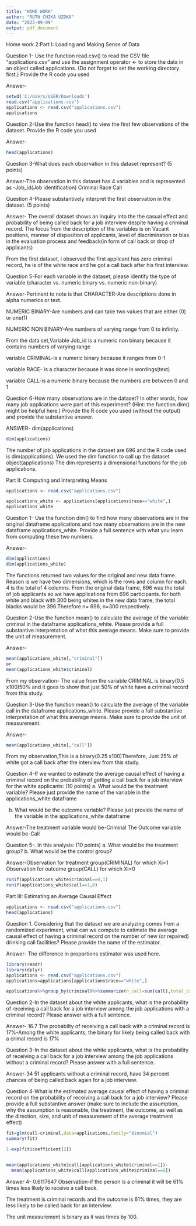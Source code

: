 ---
title: "HOME WORK"
author: "RUTH CHIKA UZOKA"
date: "2023-09-09"
output: pdf_document
---
Home work 2:Part I: Loading and Making Sense of Data

Question 1- Use the function read.csv() to read the CSV file “applications.csv” and use the assignment operator <- to store the data in an object called applications. (Do not forget to set the working directory first.) Provide the R code you used

Answer-

```{r }

setwd('C:/Users/USER/Downloads') 
read.csv("applications.csv")
applications <- read.csv("applications.csv")
applications

```
Question 2-Use the function head() to view the first few observations of the dataset. Provide the R code you used

Answer-

```{r }
head(applications)

```

Question 3-What does each observation in this dataset represent? (5 points)

Answer-The observation in this dataset has 4 variables and is represented as -Job_id(Job identification)
Criminal
Race
Call

Question 4-Please substantively interpret the first observation in the dataset. (5 points)

Answer- The overall dataset shows an inquiry into the the casual effect and probability of being called back for a job interview despite having a criminal record. The focus from the description of the variables is on Vacant positions, manner of disposition of applicants, level of discrimination or bias in the evaluation process and feedback(in form of call back or drop of applicants)

 From the first dataset, i observed the first applicant has zero criminal record, he is of the white race and he got a call back after his first interview.
 
 
Question 5-For each variable in the dataset, please identify the type of variable (character vs. numeric binary vs. numeric non-binary) 

Answer-Pertinent to note is that CHARACTER-Are descriptions done in alpha numerics or text.

NUMERIC BINARY-Are numbers and can take two values that are either (0) or one(1)

NUMERIC NON BINARY-Are numbers of varying range from 0 to infinity.

From the data set,Variable Job_id is a numeric non binary because it contains numbers of varying range

variable CRIMINAL-is a numeric binary because it ranges from 0-1

variable RACE- is a character because it was done in wordings(text)

variable CALL-is a numeric binary because the numbers are between 0 and 1

Question 6-How many observations are in the dataset? In other words, how many job applications were part of this experiment? (Hint: the function dim() might be helpful here.) Provide the R code you
used (without the output) and provide the substantive answer. 

ANSWER- dim(applications)
 
```{r }
dim(applications)
```
The number of job applications in the dataset are 696 and the R code used is dim(applications). We used the dim function to call up the dataset object(applications) The dim represents a dimensional functions for the job applications.

Part II: Computing and Interpreting Means

```{r }
applications <- read.csv("applications.csv")

applications_white <- applications[applications$race=="white",]
applications_white

```
Question 1- Use the function dim() to find how many observations are in the original dataframe applications and how many observations are in the new dataframe applications_white. Provide a full sentence with what you learn from computing these two numbers.

Answer-

```{r }
dim(applications)
dim(applications_white)

```
The functions returned two values for the original and new data frame. Reason is we have two dimensions, which is the rows and column for each. 4 is the total of 4 columns. From the original data frame, 696 was the total of job applicants so we have applications from 696 participants. for both white and black with 300 being whites in the new data frame, the total blacks would be 396.Therefore n= 696, n=300 respectively.


Question 2-Use the function mean() to calculate the average of the variable criminal in the dataframe applications_white. Please provide a full substantive interpretation of what this average means.
Make sure to provide the unit of measurement.


Answer-

```{r }
mean(applications_white[,"criminal"])
or
mean(applications_white$criminal)

```
From my observation- The value from the variable CRIMINAL is binary(0.5 x100)50% and it goes to show that just 50% of white have a criminal record from this study.


Question 3-Use the function mean() to calculate the average of the variable call in the dataframe applications_white. Please provide a full substantive interpretation of what this average means. Make
sure to provide the unit of measurement. 

Answer-
```{r }
mean(applications_white[,"call"])

```
From my observation,This is a binary(0.25 x100)Therefore, Just 25% of white got a call back after the interview from this study.


Question 4-If we wanted to estimate the average causal effect of having a criminal record on the probability of getting a call back for a job interview for the white applicants: (10 points)
a. What would be the treatment variable? Please just provide the name of the variable in the applications_white dataframe

b. What would be the outcome variable? Please just provide the name of the variable in the
applications_white dataframe

Answer-The treatment variable would be-Criminal
The Outcome variable would be-Call

Question 5-. In this analysis: (10 points)
a. What would be the treatment group?
b. What would be the control group?

Answer-Observation for treatment group(CRIMINAL) for which Xi=1
Observation for outcome group(CALL) for which Xi=0

```{r }
runif(applications_white$criminal==0,1)
runif(applications_white$call==1,0)


```

Part III: Estimating an Average Causal Effect


```{r }
applications <- read.csv("applications.csv")
head(applications)

```
Question 1. Considering that the dataset we are analyzing comes from a randomized experiment, what can we compute to estimate the average causal effect of having a criminal record on the number of new (or repaired) drinking call facilities? Please provide the name of the estimator.


Answer- The difference in proportions estimator was used here.

```{r }
library(readr)
library(dplyr)
applications <- read.csv("applications.csv")
applications=applications[applications$race=="white",]

applications%>%group_by(criminal)%>%summarize(n_call=sum(call),total_calls=n())%>%mutate(proportion=round((n_call/total_calls)*100,2))

```
Question 2-In the dataset about the white applicants, what is the probability of receiving a call back for a job interview among the job applications with a criminal record? Please answer with a full sentence.

Answer- 16.7
The probabilty of receiving a call back with a criminal record is 17%-Among the white applicants, the binary for likely being called back with a crimal record is 17%

Question 3-In the dataset about the white applicants, what is the probability of receiving a call back for a job interview among the job applications without a criminal record? Please answer with a full sentence.

Answer-34
51 applicants without a criminal record, have 34 percent chances of being called back again for a job interview. 

Question 4-What is the estimated average causal effect of having a criminal record on the probability of receiving a call back for a job interview? Please provide a full substantive answer (make sure to
include the assumption, why the assumption is reasonable, the treatment, the outcome, as well as the direction, size, and unit of measurement of the average treatment effect)
```{r }
fit=glm(call~criminal,data=applications,family="binomial")
summary(fit)

1-exp(fit$coefficient[2])


mean(applications_white$call[applications_white$criminal==1])-
  mean(applications_white$call[applications_white$criminal==0])

```
Answer 4- 0.6117647 
Observation-if the person is a criminal it will be 61% times less likely to receive a call back.

The treatment is criminal records and the outcome is 61% times, they are less likely to be called back for an interview.

The unit measurement is binary as it was times by 100.

